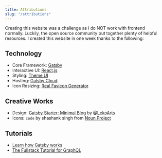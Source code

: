 ```yaml
---
title: Attributions
slug: "/attributions"
---
```


Creating this website was a challenge as I do NOT work with frontend normally.
Luckily, the open source community put together plenty of helpful resources.
I created this website in one week thanks to the following:

## Technology

- Core Framework: [Gatsby](https://www.gatsbyjs.com/)
- Interactive UI: [React.js](https://reactjs.org/)
- Styling: [Theme UI](https://theme-ui.com/)
- Hosting: [Gatsby Cloud](https://www.gatsbyjs.com/products/cloud/).
- Icon Resizing: [Real Favicon Generator](https://realfavicongenerator.net/)

## Creative Works

- Design: [Gatsby Starter: Minimal Blog](https://github.com/LekoArts/gatsby-themes/tree/main/themes/gatsby-theme-minimal-blog) by [@LekoArts](https://www.lekoarts.de?utm_source=minimal-blog&utm_medium=Theme)
- Icons: `code` by shashank singh from [Noun Project](https://thenounproject.com/browse/icons/term/code/)

## Tutorials

- [Learn how Gatsby works](https://www.gatsbyjs.com/docs/tutorial/)
- [The Fullstack Tutorial for GraphQL](https://www.howtographql.com/)
